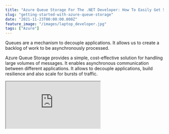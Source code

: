 ```yaml
---
title: "Azure Queue Storage For The .NET Developer: How To Easily Get Started"
slug: "getting-started-with-azure-queue-storage"
date: "2021-11-23T00:00:00.000Z"
feature_image: "/images/laptop_developer.jpg"
tags: ["Azure"]
---
```


Queues are a mechanism to decouple applications. It allows us to create a backlog of work to be asynchronously processed.

Azure Queue Storage provides a simple, cost-effective solution for handling large volumes of messages. It enables asynchronous communication between different applications. It allows to decouple applications, build resilience and also scale for bursts of traffic.

<iframe src="https://www.youtube.com/embed/5oTX6srQdOE" />

In this post, let's explore how to create Azure Queue Storage and use this from an ASP NET Core application. The steps are very much the same if you look to use this from any .NET application.

Creating a Queue
----------------

To start using the Queue, let's first create it in Azure. The easiest way is to create it using the Azure portal.

In a real-world application, you can use scripts to automate this or, even better, use Infrastructure as Code (IAC) to automate these from your build and deploy pipeline.

But for now, let's head over to the Azure Portal and search from 'Azure Storage Account'.

An Azure Queue Storage lives under a Storage account in Azure. To create a queue, we first need to create a storage account.

![Create an Azure Storage Account from Azure Portal](/images/azure_storage_account_create_portal.jpg)

Once created, we can add Queues under the Storage account, as shown below.

![Create a Queue under Storage Account from Azure Portal](/images/azure_storage_account_create_queue.jpg)

Connecting to Azure Queue from .NET
-----------------------------------

With Queue Storage created, we can start using it from our application. Queue Storage is excellent when you want to decouple long-running workloads to happen in the background. It prevents users from having to wait till long precesses are completed.

The NuGet package [Azure.Storage.Queues](https://github.com/Azure/azure-sdk-for-net/blob/Azure.Storage.Queues_12.8.0/sdk/storage/Azure.Storage.Queues/README.md) provides the libraries required to connect to Queue Storage. Once installed, use the `QueueClient` class to send and receive messages.

The `QueueClient` requires a Connection String to authorize and authenticate. It is available from the Azure Portal from the Access Keys section under the Storage Account (as shown below).

![Azure Queue Storage Access Keys](/images/azure_queue_storage_access_keys.jpg)

Azure Queue Storage Access Keys

_Later in the post, I'll show you how to connect to the Queue without a connection string and using Managed Identity._

Sending Messages
----------------

Create a new ASP NET Core application using the default template. It has a WeatherForecast controller, which we can integrate with Queue Storage.

Let's assume we now need to POST new weather data to our application. But adding weather data involves some processing work, and we want this to happen in the background. So the user would simply be posting new weather data, and we will send this message to a queue to be processed separately.

For now, let's use the `QueueClient` and the Connection string to connect to the Queue Storage. Using the `SendMessageAsync` method, we can send messages to the Queue.

```csharp
[HttpPost]
public async Task Post([FromBody]WeatherForecast weatherForecast, CancellationToken cancellationToken)
{
```
        var connectionString = "<Connection String>"
        var queueName = "add-weatherdata";
        var client = new QueueClient(connectionString, queueName);
        var message = JsonSerializer.Serialize(weatherForecast);
        await client.SendMessageAsync(message,  cancellationToken);
    }
    

The `POST` method adds a message to the Queue and makes it available for processing to any application listening on that Queue.

![New Message in Azure Queue](/images/azure_queue_storage_new_message.jpg)

Messages added to the Queue have an Id, Insertion time, Expiration time, and Dequeue count in addition to the actual message.

*   **Insertion time** → The time of insertion of the message into the Queue
*   **Expiration time** → By default, it is seven days, after which the message will automatically expire and get deleted from the Queue
*   **Dequeue count →** Indicates the number of times the message was read from the Queue and placed back

The `SendMessageAsync` has [overloaded methods,](https://docs.microsoft.com/en-us/dotnet/api/azure.storage.queues.queueclient.sendmessageasync?view=azure-dotnet&WT.mc_id=AZ-MVP-5003875#definition) that allows to explicitly set the Expiration time and also a Visibility timeout.

The Visibility timeout specifies the delay after which a message will show up in the Queue after adding. So if you set a value of 60 seconds, the message will appear in the Queue (and be available for processing only after 60 seconds).

To create messages that never expire, set the `timeToLive` as a negative value.

Reading Messages
----------------

Messages dropped into the Queue can be picked up by another application to process. Below I have a simple Background Task that runs every 10 seconds and reads a message from the Queue.

```csharp
protected override async Task ExecuteAsync(CancellationToken stoppingToken)
{
```
        while (!stoppingToken.IsCancellationRequested)
        {
            _logger.LogInformation("Reading from queue");
            var queueMessage = await _queueClient.ReceiveMessageAsync();
            if (queueMessage.Value != null)
            {
                var weatherData = JsonSerializer.Deserialize<WeatherForecast>(queueMessage.Value.MessageText);
                _logger.LogInformation("New Mesasge Read: {weatherData}", weatherData);
                // APplication process
                await _queueClient.DeleteMessageAsync(queueMessage.Value.MessageId, queueMessage.Value.PopReceipt);
            }
            await Task.Delay(TimeSpan.FromSeconds(10));
        }
    }
    

The `ReveiveMessagesAsync` method reads one or more messages from the Queue. It removes the message from the Queue for 30 seconds (by default or the specified `visibilityTimeout`).

Once the message processing is complete, the message must be deleted from the Queue so that it is not picked up again for processing. If not deleted, it will be available back in the Queue after the `visibilityTimeout`.

Azure Storage Explorer
----------------------

The [Azure Storage Explorer](https://azure.microsoft.com/en-us/features/storage-explorer/#overview) tool allows managing storage accounts from desktops.  It will enable the management of storage accounts across multiple subscriptions and accounts.

![Azure Storage Explorer to explore Queue storage.](/images/azure_storage_explorer.jpg)

When reading messages from the Queue, the explorer tool uses the [Peek](https://docs.microsoft.com/en-us/dotnet/api/azure.storage.queues.queueclient.peekmessageasync?view=azure-dotnet) functionality. With Peek, the message is not removed from the Queue and is still available for processing for other applications looking at the same Queue.

Dependency Injection of Queue Client
------------------------------------

Anytime you need to interact with the Azure Queue from a .NET application, you need an instance of a `QueueClient`. Rather than explicitly creating an instance, it's easier to dependency inject.

The `[Microsoft.Extensions.Azure](https://www.nuget.org/packages/Microsoft.Extensions.Azure/)` Nuget package allows to easily integrate different Azure clients with [.NET Dependency Injection (DI)](https://www.youtube.com/watch?v=YR6HkvNBpX4) and configuration systems.

In the `ConfigureServices` method of the `Startup.cs` class, we can register the QueueClient for the application.

    services
        .AddAzureClients(builder =>
        {
            builder.AddClient<QueueClient, QueueClientOptions>((_, _, _) =>
            {
                var connectionString = "<Connection String>";
                      var queueName = "add-weatherdata";
                return new QueueClient(connectionString, queueName);
            });
        });
    

Once registered in the DI container, we can request an instance of `QueueClient` in the constructor. The .NET DI will inject it automatically at runtime.

    public WeatherForecastController(
        ILogger<WeatherForecastController> logger, QueueClient queueClient)
    {
        _logger = logger;
        _queueClient = queueClient;
    }
    

Using Managed Identity To Connect To Azure Queue
------------------------------------------------

The above code, when registering the `QueueClient` still uses the Connection String. Managing Credentials and ConnectionString's can become a bit tricky, so it's best to avoid needing to use them in the first place.  Azure Managed Identity eliminates the need for Connection Strings to authenticate with resources.

Using the [DefaultAzureCredential](https://github.com/Azure/azure-sdk-for-net/blob/727ab08412e60394b6fea8b13cac47d83aca1f3b/sdk/identity/Azure.Identity/README.md#defaultazurecredential) part of the [Azure.Identity](https://github.com/Azure/azure-sdk-for-net/blob/727ab08412e60394b6fea8b13cac47d83aca1f3b/sdk/identity/Azure.Identity/README.md) library we can connect to Azure Queues without needing a connection string.

[

DefaultAzureCredential: Unifying How We Get Azure AD Token

Azure Identity library provides Azure Active Directory token authentication support across the Azure SDK

![](/images/favicon.ico)Rahul NathRahul Pulikkot Nath

![](/images/pfx_security.jpg)

](/posts/defaultazurecredential-from-azure-sdk)

To enable Managed Identity connection on Azure Queue, head over to the Azure portal and add a new role assignment under the '_Access Control (IAM)_' section. You can grant access to individuals, groups, or application identities to connect to the Queue Storage.

Below I have added my email address to the _Storage Queue Data Contributor_ role. It allows to read, edit, delete messages from the Queue. When working on your local development, you can configure the IDE to connect and retrieve the token to use with `DefaultAzureCredential`.

azure\_queue\_iam\_role\_assignment.jpg

![Access Control (IAM) Enable Storage Queue Data Contributor Role to access Queue.](/images/azure_queue_iam_role_assignment.jpg)

The below code no longer uses a Connection String to connect to the Azure Queue. When [running on the local machine](/posts/azure-managed-service-identity-and-local-development/), it can automatically pick up the user logged in to Visual Studio or other supported IDE's. If the application is running in Azure infrastructure, enable Identity on the resource and grant it permissions using the Access Control (IAM).

```csharp
var credential = new DefaultAzureCredential();
var queueUri = new Uri("https://youtubestoragetest.queue.core.windows.net/myqueue");
return new QueueClient(queueUri, credential);
```
    

I hope this helps you to get started with Azure Queue Storage and build disconnected applications.